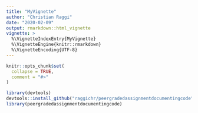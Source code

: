```yaml
---
title: "MyVignette"
author: "Christian Raggi"
date: "2020-02-09"
output: rmarkdown::html_vignette
vignette: >
  %\VignetteIndexEntry{MyVignette}
  %\VignetteEngine{knitr::rmarkdown}
  %\VignetteEncoding{UTF-8}
---
```


```r
knitr::opts_chunk$set(
  collapse = TRUE,
  comment = "#>"
)
```

```r
library(devtools)
devtools::install_github("raggichr/peergradedassignmentdocumentingcode")
library(peergradedassignmentdocumentingcode)
```
